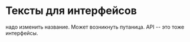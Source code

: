 # Тексты для интерфейсов

надо изменить название. Может возникнуть путаница. API -- это тоже интерфейсы.